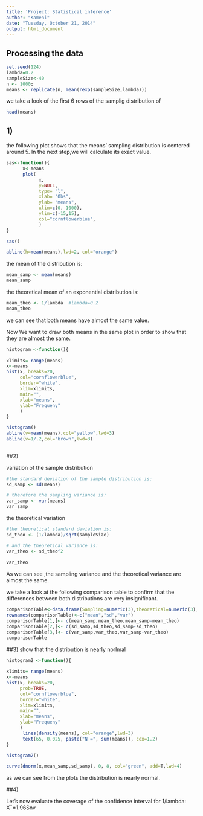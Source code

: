 ```yaml
---
title: 'Project: Statistical inference'
author: "Kameni"
date: "Tuesday, October 21, 2014"
output: html_document
---
```



## Processing the data
```r
set.seed(124)
lambda=0.2
sampleSize<-40
n <- 1000; 
means <- replicate(n, mean(rexp(sampleSize,lambda)))
```


we take a look of the first 6 rows of the samplig distribution of

```r
head(means)

```


## 1)

the following plot shows that the means' sampling distribution is centered around 5.
In the next step,we  will calculate its  exact value.


```r

sas<-function(){
      x<-means
      plot(
            x,
            y=NULL,
            type= "l",
            xlab= "Obs",
            ylab= "means",
            xlim=c(0, 1000), 
            ylim=c(-15,15),
            col="cornflowerblue",
            )
}

sas()

abline(h=mean(means),lwd=2, col="orange")

```


the mean of the distribution is:

```r
mean_samp <- mean(means)
mean_samp
```

the theoretical mean of an exponential distribution is:

```r
mean_theo <- 1/lambda  #lambda=0.2
mean_theo 
```

 we can see that both means have almost the same value.


Now We want to draw both means in the same plot in order to show that they are almost the same.
 
```r
histogram <-function(){
      
xlimits= range(means)
x<-means
hist(x, breaks=20,
     col="cornflowerblue", 
     border="white",
     xlim=xlimits, 
     main="", 
     xlab="means", 
     ylab="Frequeny"
     )
}

histogram()
abline(v=mean(means),col="yellow",lwd=3) 
abline(v=1/.2,col="brown",lwd=3) 
 

```





##2)


 variation of the sample distribution
```r
#the standard deviation of the sample distribution is:
sd_samp <- sd(means)

# therefore the sampling variance is:
var_samp <- var(means)
var_samp

```



the theoretical  variation 
```r

#the theoretical standard deviation is:
sd_theo <- (1/lambda)/sqrt(sampleSize)

# and the theoretical variance is:
var_theo <- sd_theo^2
            
var_theo
```


As we can see ,the sampling variance and the theoretical variance are almost the same.

we take a look at the following comparison table to confirm that the differences  between both distributions are very insignificant.

```r
comparisonTable<-data.frame(Sampling=numeric(3),theoretical=numeric(3), difference=numeric(3))
rownames(comparisonTable)<-c("mean","sd","var")
comparisonTable[1,]<- c(mean_samp,mean_theo,mean_samp-mean_theo)
comparisonTable[2,]<- c(sd_samp,sd_theo,sd_samp-sd_theo)
comparisonTable[3,]<- c(var_samp,var_theo,var_samp-var_theo) 
comparisonTable
```



##3) show that the distribution is nearly norlmal
```r
histogram2 <-function(){
      
xlimits= range(means)
x<-means
hist(x, breaks=20,
     prob=TRUE, 
     col="cornflowerblue", 
     border="white",
     xlim=xlimits, 
     main="", 
     xlab="means", 
     ylab="Frequeny"
     )
      lines(density(means), col="orange",lwd=3)
      text(65, 0.025, paste("N =", sum(means)), cex=1.2)     
}

histogram2()

curve(dnorm(x,mean_samp,sd_samp), 0, 8, col="green", add=T,lwd=4)


```


 as we can see from the plots the distribution is nearly normal.



##4)

Let’s now evaluate the coverage of the confidence interval for 1/lambda: X¯±1.96Snv



```r


```

